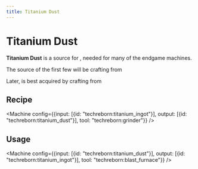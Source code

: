 ```yaml
---
title: Titanium Dust
---
```


<ItemImage file="titanium_dust" alt="Titanium Dust" size="200" />

# Titanium Dust

**Titanium Dust** is a source for <McItem slug="techreborn:titanium_ingot" />, needed for many of the endgame machines.

The source of the first few <McItem slug="techreborn:titanium_dust" /> will be crafting from <McItem slug="techreborn:small_pile_of_titanium_dust" />

Later, <McItem slug="techreborn:titanium_dust" /> is best acquired by crafting from <McItem slug="techreborn:uu_matter" />

## Recipe

<CraftingTable recipe="input techreborn:small_pile_of_titanium_dust techreborn:small_pile_of_titanium_dust air input techreborn:small_pile_of_titanium_dust techreborn:small_pile_of_titanium_dust air input air air air output techreborn:titanium_dust"/>

<Machine config={{input: [{id: "techreborn:titanium_ingot"}], output: [{id: "techreborn:titanium_dust"}], tool: "techreborn:grinder"}} />

## Usage

<CraftingTable recipe="input air air air input air techreborn:titanium_dust air input air air air output techreborn:small_pile_of_titanium_dust,4"/>

<Machine config={{input: [{id: "techreborn:titanium_dust"}], output: [{id: "techreborn:titanium_ingot"}], tool: "techreborn:blast_furnace"}} />
